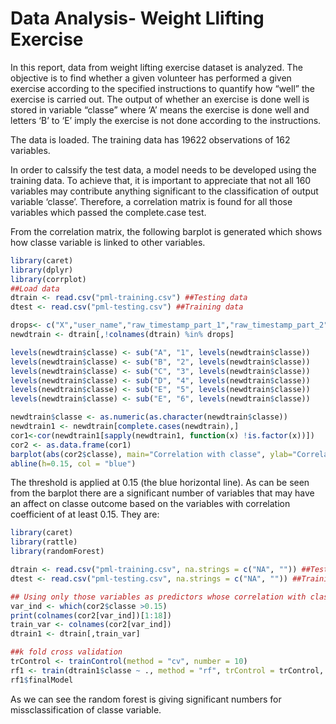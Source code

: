 Data Analysis- Weight Llifting Exercise
========================================================
In this report, data from weight lifting exercise dataset is analyzed. The objective is to find whether a given volunteer has performed a given exercise according to the specified instructions to quantify how "well" the exercise is carried out. The output of whether an exercise is done well is stored in variable "classe" where 'A' means the exercise is done well and letters 'B' to 'E' imply the exercise is not done according to the instructions.

The data is loaded. The training data has 19622 observations of 162 variables. 

In order to calssify the test data, a model needs to be developed using the training data. To achieve that, it is important to appreciate that not all 160 variables may contribute anything significant to the classification of output variable 'classe'. Therefore, a correlation matrix is found for all those variables which passed the complete.case test.

From the correlation matrix, the following barplot is generated which shows how classe variable is linked to other variables.


```r
library(caret)
library(dplyr)
library(corrplot)
##Load data
dtrain <- read.csv("pml-training.csv") ##Testing data
dtest <- read.csv("pml-testing.csv") ##Training data

drops<- c("X","user_name","raw_timestamp_part_1","raw_timestamp_part_2","cvtd_timestamp","new_window", "num_window" ) 
newdtrain <- dtrain[,!colnames(dtrain) %in% drops] 

levels(newdtrain$classe) <- sub("A", "1", levels(newdtrain$classe))
levels(newdtrain$classe) <- sub("B", "2", levels(newdtrain$classe))
levels(newdtrain$classe) <- sub("C", "3", levels(newdtrain$classe))
levels(newdtrain$classe) <- sub("D", "4", levels(newdtrain$classe))
levels(newdtrain$classe) <- sub("E", "5", levels(newdtrain$classe))
levels(newdtrain$classe) <- sub("E", "6", levels(newdtrain$classe))

newdtrain$classe <- as.numeric(as.character(newdtrain$classe))
newdtrain1 <- newdtrain[complete.cases(newdtrain),]
cor1<-cor(newdtrain1[sapply(newdtrain1, function(x) !is.factor(x))])
cor2 <- as.data.frame(cor1)
barplot(abs(cor2$classe), main="Correlation with classe", ylab="Correlation Value", xlab="Variables")
abline(h=0.15, col = "blue")
```

The threshold is applied at 0.15 (the blue horizontal line). As can be seen from the barplot there are a significant number of variables that may have an affect on classe outcome based on the variables with correlation coefficient of at least 0.15. They are:

```r
library(caret)
library(rattle)
library(randomForest)

dtrain <- read.csv("pml-training.csv", na.strings = c("NA", "")) ##Testing data
dtest <- read.csv("pml-testing.csv", na.strings = c("NA", "")) ##Training data

## Using only those variables as predictors whose correlation with classe variable is greater than 0.15
var_ind <- which(cor2$classe >0.15)
print(colnames(cor2[var_ind])[1:18])
train_var <- colnames(cor2[var_ind])
dtrain1 <- dtrain[,train_var]

##k fold cross validation
trControl <- trainControl(method = "cv", number = 10)
rf1 <- train(dtrain1$classe ~ ., method = "rf", trControl = trControl, dtrain1)
rf1$finalModel

```

As we can see the random forest is giving significant numbers for missclassification of classe variable.


```r

```

